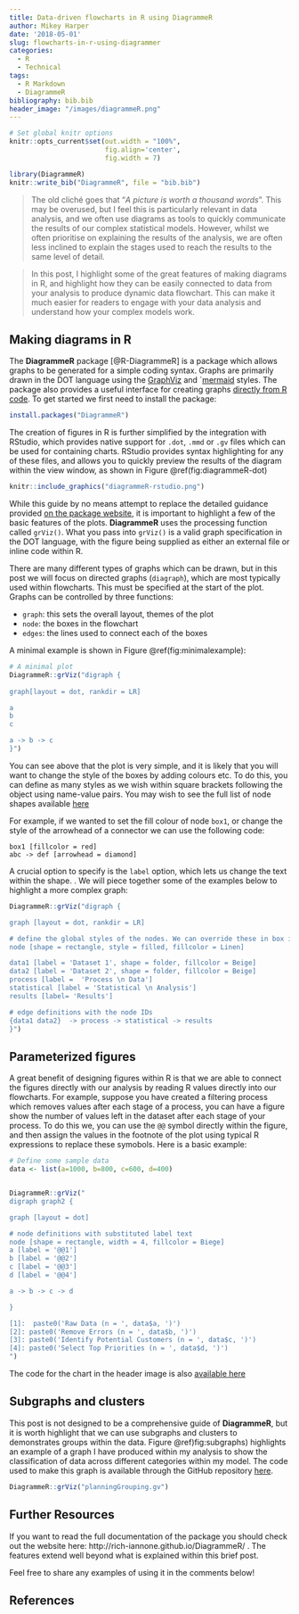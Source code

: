 ```yaml
---
title: Data-driven flowcharts in R using DiagrammeR
author: Mikey Harper
date: '2018-05-01'
slug: flowcharts-in-r-using-diagrammer
categories:
  - R
  - Technical
tags:
  - R Markdown
  - DiagrammeR
bibliography: bib.bib
header_image: "/images/diagrammeR.png"
---
```


```r

# Set global knitr options
knitr::opts_current$set(out.width = "100%",
                        fig.align='center', 
                        fig.width = 7)

library(DiagrammeR)
knitr::write_bib("DiagrammeR", file = "bib.bib")
```


> The old cliché goes that "*A picture is worth a thousand words*". This may be overused, but I feel this is particularly relevant in data analysis, and we often use diagrams as tools to quickly communicate the results of our complex statistical models. However, whilst we often prioritise on explaining the results of the analysis, we are often less inclined to explain the stages used to reach the results to the same level of detail. 

> In this post, I highlight some of the great features of making diagrams in R, and highlight how they can be easily connected to data from your analysis to produce dynamic data flowchart. This can make it much easier for readers to engage with your data analysis and understand how your complex models work.

## Making diagrams in R

The **DiagrammeR** package [@R-DiagrammeR] is a package which allows graphs to be generated for a simple coding syntax. Graphs are primarily drawn in the DOT language using the [GraphViz](https://www.graphviz.org/)  and `[mermaid](https://mermaidjs.github.io/) styles. The package also provides a useful interface for creating graphs [directly from R code](http://rich-iannone.github.io/DiagrammeR/graph_creation.html). To get started we first need to install the package:

```r
install.packages("DiagrammeR")
```

The creation of figures in R is further simplified by the integration with RStudio, which provides native support for `.dot`, `.mmd` or `.gv` files which can be used for containing charts. RStudio provides syntax highlighting for any of these files, and allows you to quickly preview the results of the diagram within the view window, as shown in Figure \@ref(fig:diagrammeR-dot)

```r
knitr::include_graphics("diagrammeR-rstudio.png")
```

While this guide by no means attempt to replace the detailed guidance provided [on the package website](http://rich-iannone.github.io/DiagrammeR/index.html), it is important to highlight a few of the basic features of the plots. **DiagrammeR** uses the processing function called `grViz()`. What you pass into `grViz()` is a valid graph specification in the DOT language, with the figure being supplied as either an external file or inline code within R.

There are many different types of graphs which can be drawn, but in this post we will focus on directed graphs (`diagraph`), which are most typically used within flowcharts. This must be specified at the start of the plot.
Graphs can be controlled by three functions:

- `graph`: this sets the overall layout, themes of the plot
- `node`: the boxes in the flowchart
- `edges`: the lines used to connect each of the boxes

A minimal example is shown in Figure \@ref(fig:minimalexample):

```r
# A minimal plot
DiagrammeR::grViz("digraph {
  
graph[layout = dot, rankdir = LR]

a
b
c

a -> b -> c
}")

```

You can see above that the plot is very simple, and it is likely that you will want to change the style of the boxes by adding colours etc. To do this, you can define as many styles as we wish within square brackets following the object using name-value pairs. You may wish to see the full list of node shapes available [here](https://www.graphviz.org/doc/info/shapes.html)

For example, if we wanted to set the fill colour of node `box1`, or change the style of the arrowhead of a connector we can use the following code:

```gv
box1 [fillcolor = red]
abc -> def [arrowhead = diamond]

```

A crucial option to specify is the `label` option, which lets us change the text within the shape. . We will piece together some of the examples below to highlight a more complex graph:

```r
DiagrammeR::grViz("digraph {

graph [layout = dot, rankdir = LR]

# define the global styles of the nodes. We can override these in box if we wish
node [shape = rectangle, style = filled, fillcolor = Linen]

data1 [label = 'Dataset 1', shape = folder, fillcolor = Beige]
data2 [label = 'Dataset 2', shape = folder, fillcolor = Beige]
process [label =  'Process \n Data']
statistical [label = 'Statistical \n Analysis']
results [label= 'Results']

# edge definitions with the node IDs
{data1 data2}  -> process -> statistical -> results
}")

```

## Parameterized figures

A great benefit of designing figures within R is that we are able to connect the figures directly with our analysis by reading R values directly into our flowcharts. For example, suppose you have created a filtering process which removes values after each stage of a process, you can have a figure show the number of values left in the dataset after each stage of your process. To do this we, you can use the `@@` symbol directly within the figure, and then assign the values in the footnote of the plot using typical R expressions to replace these symobols. Here is a basic example:

```r

# Define some sample data
data <- list(a=1000, b=800, c=600, d=400)


DiagrammeR::grViz("
digraph graph2 {

graph [layout = dot]

# node definitions with substituted label text
node [shape = rectangle, width = 4, fillcolor = Biege]
a [label = '@@1']
b [label = '@@2']
c [label = '@@3']
d [label = '@@4']

a -> b -> c -> d

}

[1]:  paste0('Raw Data (n = ', data$a, ')')
[2]: paste0('Remove Errors (n = ', data$b, ')')
[3]: paste0('Identify Potential Customers (n = ', data$c, ')')
[4]: paste0('Select Top Priorities (n = ', data$d, ')')
")

```

The code for the chart in the header image is also [available here](https://github.com/mikey-harper/blog/tree/master/content/post/2018-05-01-flowcharts-in-r-using-diagrammer/analysisFlow.gv)

## Subgraphs and clusters

This post is not designed to be a comprehensive guide of **DiagrammeR**, but it is worth highlight that we can use subgraphs and clusters to demonstrates groups within the data. Figure \@ref)fig:subgraphs) highlights an example of a graph I have produced within my analysis to show the classification of data across different categories within my model. The code used to make this graph is available through the GitHub repository [here](https://github.com/mikey-harper/blog/tree/master/content/post/2018-05-01-flowcharts-in-r-using-diagrammer/planningGrouping.gv).

```r
DiagrammeR::grViz("planningGrouping.gv")
```
## Further Resources

If you want to read the full documentation of the package you should check out the website here: http://rich-iannone.github.io/DiagrammeR/ . The features extend well beyond what is explained within this brief post. 

Feel free to share any examples of using it in the comments below!

## References